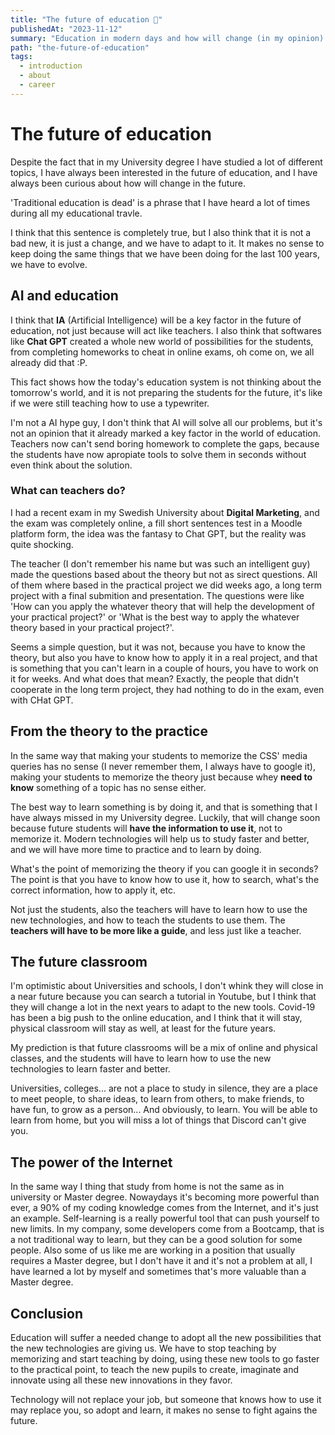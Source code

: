 ```yaml
---
title: "The future of education 🏫"
publishedAt: "2023-11-12"
summary: "Education in modern days and how will change (in my opinion)."
path: "the-future-of-education"
tags:
  - introduction
  - about
  - career
---
```


# The future of education

Despite the fact that in my University degree I have studied a lot of different topics, I have always been interested in the future of education, and I have always been curious about how will change in the future.

'Traditional education is dead' is a phrase that I have heard a lot of times during all my educational travle.

I think that this sentence is completely true, but I also think that it is not a bad new, it is just a change, and we have to adapt to it. It makes no sense to keep doing the same things that we have been doing for the last 100 years, we have to evolve.

## AI and education

I think that **IA** (Artificial Intelligence) will be a key factor in the future of education, not just because will act like teachers. I also think that softwares like **Chat GPT** created a whole new world of possibilities for the students, from completing homeworks to cheat in online exams, oh come on, we all already did that :P.

This fact shows how the today's education system is not thinking about the tomorrow's world, and it is not preparing the students for the future, it's like if we were still teaching how to use a typewriter.

I'm not a AI hype guy, I don't think that AI will solve all our problems, but it's not an opinion that it already marked a key factor in the world of education.
Teachers now can't send boring homework to complete the gaps, because the students have now apropiate tools to solve them in seconds without even think about the solution.

### What can teachers do?

I had a recent exam in my Swedish University about **Digital Marketing**, and the exam was completely online, a fill short sentences test in a Moodle platform form, the idea was the fantasy to Chat GPT, but the reality was quite shocking.

The teacher (I don't remember his name but was such an intelligent guy) made the questions based about the theory but not as sirect questions. All of them where based in the practical project we did weeks ago, a long term project with a final submition and presentation. The questions were like 'How can you apply the whatever theory that will help the development of your practical project?' or 'What is the best way to apply the whatever theory based in your practical project?'.

Seems a simple question, but it was not, because you have to know the theory, but also you have to know how to apply it in a real project, and that is something that you can't learn in a couple of hours, you have to work on it for weeks. And what does that mean? Exactly, the people that didn't cooperate in the long term project, they had nothing to do in the exam, even with CHat GPT.

## From the theory to the practice

In the same way that making your students to memorize the CSS' media queries has no sense (I never remember them, I always have to google it), making your students to memorize the theory just because whey **need to know** something of a topic has no sense either.

The best way to learn something is by doing it, and that is something that I have always missed in my University degree. Luckily, that will change soon because future students will **have the information to use it**, not to memorize it. Modern technologies will help us to study faster and better, and we will have more time to practice and to learn by doing.

What's the point of memorizing the theory if you can google it in seconds? The point is that you have to know how to use it, how to search, what's the correct information, how to apply it, etc.

Not just the students, also the teachers will have to learn how to use the new technologies, and how to teach the students to use them. The **teachers will have to be more like a guide**, and less just like a teacher.

## The future classroom

I'm optimistic about Universities and schools, I don't whink they will close in a near future because you can search a tutorial in Youtube, but I think that they will change a lot in the next years to adapt to the new tools.
Covid-19 has been a big push to the online education, and I think that it will stay, physical classroom will stay as well, at least for the future years.

My prediction is that future classrooms will be a mix of online and physical classes, and the students will have to learn how to use the new technologies to learn faster and better.

Universities, colleges... are not a place to study in silence, they are a place to meet people, to share ideas, to learn from others, to make friends, to have fun, to grow as a person... And obviously, to learn. You will be able to learn from home, but you will miss a lot of things that Discord can't give you.

## The power of the Internet

In the same way I thing that study from home is not the same as in university or Master degree. Nowaydays it's becoming more powerful than ever, a 90% of my coding knowledge comes from the Internet, and it's just an example. Self-learning is a really powerful tool that can push yourself to new limits.
In my company, some developers come from a Bootcamp, that is a not traditional way to learn, but they can be a good solution for some people.
Also some of us like me are working in a position that usually requires a Master degree, but I don't have it and it's not a problem at all, I have learned a lot by myself and sometimes that's more valuable than a Master degree.

## Conclusion

Education will suffer a needed change to adopt all the new possibilities that the new technologies are giving us. We have to stop teaching by memorizing and start teaching by doing, using these new tools to go faster to the practical point, to teach the new pupils to create, imaginate and innovate using all these new innovations in they favor.

Technology will not replace your job, but someone that knows how to use it may replace you, so adopt and learn, it makes no sense to fight agains the future.
